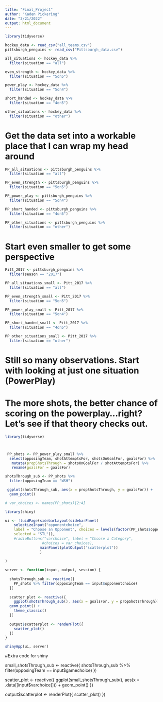 ```yaml
---
title: "Final_Project"
author: "Kaden Pickering"
date: "3/21/2022"
output: html_document
---
```


```r
library(tidyverse) 

hockey_data <- read_csv("all_teams.csv") 
pittsburgh_penguins <- read_csv("Pittsburgh_data.csv") 
```

```r
all_situations <- hockey_data %>%
  filter(situation == "all") 

even_strength <- hockey_data %>%
  filter(situation == "5on5")

power_play <- hockey_data %>%
  filter(situation == "5on4")

short_handed <- hockey_data %>%
  filter(situation == "4on5")

other_situations <- hockey_data %>%
  filter(situation == "other") 
```

# Get the data set into a workable place that I can wrap my head around
```r
PP_all_situations <- pittsburgh_penguins %>%
  filter(situation == "all") 

PP_even_strength <- pittsburgh_penguins %>%
  filter(situation == "5on5")

PP_power_play <- pittsburgh_penguins %>%
  filter(situation == "5on4")

PP_short_handed <- pittsburgh_penguins %>%
  filter(situation == "4on5")

PP_other_situations <- pittsburgh_penguins %>%
  filter(situation == "other") 
```

# Start even smaller to get some perspective
```r
Pitt_2017 <- pittsburgh_penguins %>%
  filter(season == "2017") 
```

```r
PP_all_situations_small <- Pitt_2017 %>%
  filter(situation == "all") 

PP_even_strength_small <- Pitt_2017 %>%
  filter(situation == "5on5")

PP_power_play_small <- Pitt_2017 %>%
  filter(situation == "5on4")

PP_short_handed_small <- Pitt_2017 %>%
  filter(situation == "4on5")

PP_other_situations_small <- Pitt_2017 %>%
  filter(situation == "other")
```
# Still so many observations. Start with looking at just one situation (PowerPlay) 

# The more shots, the better chance of scoring on the powerplay...right? Let's see if that theory checks out. 
```r
library(tidyverse) 



 PP_shots <- PP_power_play_small %>%
  select(opposingTeam, shotAttemptsFor, shotsOnGoalFor, goalsFor) %>%
   mutate(propShotsThrough = shotsOnGoalFor / shotAttemptsFor) %>%
   rename(goalsFor = goalsFor) 

```


```r
shotsThrough_sub <- PP_shots %>% 
  filter(opposingTeam == "WSH")

 ggplot(shotsThrough_sub, aes(x = propShotsThrough, y = goalsFor)) +
  geom_point()
```


```r
# var_choices <- names(PP_shots)[2:4]

library(shiny)

ui <- fluidPage(sidebarLayout(sidebarPanel(
    selectizeInput("opponentchoice",
    label = "Choose an Opponent", choices = levels(factor(PP_shots$opposingTeam)),
    selected = "STL")),
    #radioButtons("varchoice", label = "Choose a Category",
                 #choices = var_choices),
                mainPanel(plotOutput("scatterplot"))
                )
  
)

server <- function(input, output, session) {
  
  shotsThrough_sub <- reactive({
    PP_shots %>% filter(opposingTeam == input$opponentchoice)
  })
  
  scatter_plot <- reactive({ 
    ggplot(shotsThrough_sub(), aes(x = goalsFor, y = propShotsThrough)) +
  geom_point() +
    theme_classic()
  })
  
  output$scatterplot <- renderPlot({
    scatter_plot()
  })
}

shinyApp(ui, server)
```

#Extra code for shiny 

 small_shotsThrough_sub <- reactive({
    shotsThrough_sub %>% filter(opposingTeam == input$gamechoice)
  })
  
  scatter_plot <- reactive({
    ggplot(small_shotsThrough_sub(), aes(x = .data[[input$varchoice]])) +
      geom_point()
  })
  
  output$scatterplot <- renderPlot({
    scatter_plot()
  })
